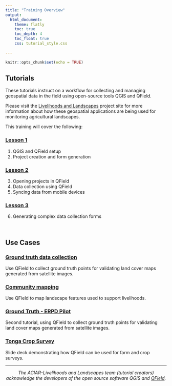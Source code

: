 ```yaml
---
title: "Training Overview"
output: 
  html_document:
    theme: flatly
    toc: true
    toc_depth: 4
    toc_float: true
    css: tutorial_style.css
    
---
```


```r
knitr::opts_chunk$set(echo = TRUE)
```

## Tutorials

These tutorials instruct on a workflow for collecting and managing geospatial data in the field using open-source tools QGIS and QField. 

Please visit the <a href="https://livelihoods-and-landscapes.com" target="_blank">Livelihoods and Landscapes</a> project site for more information about how these geospatial applications are being used for monitoring agricultural landscapes.

This training will cover the following:

### [Lesson 1](lesson_1.html)

1. QGIS and QField setup 
2. Project creation and form generation

### [Lesson 2](lesson_2.html)

3. Opening projects in QField
4. Data collection using QField
5. Syncing data from mobile devices

### [Lesson 3](lesson_3.html)

6. Generating complex data collection forms

<br>

## Use Cases

### [Ground truth data collection](usecase_groundtruth.html)

Use QField to collect ground truth points for validating land cover maps generated from satellite images.

### [Community mapping](usecase_communitymap.html)

Use QField to map landscape features used to support livelihoods.

### [Ground Truth - ERPD Pilot](usecase_erpdpilot.html)

Second tutorial, using QField to collect ground truth points for validating land cover maps generated from satellite images.

### [Tonga Crop Survey](tonga_crop_survey_1.html)

Slide deck demonstrating how QField can be used for farm and crop surveys.

<div class="tocify-extend-page" data-unique="tocify-extend-page" style="height: 0;"></div>
<footer>
<p>
<hr>
<div style="text-align: center;">
*The ACIAR-Livelihoods and Landscapes team (tutorial creators) acknowledge the developers of the open source software QGIS and [QField](https://qfield.org).*</div>
</p>
</footer>
